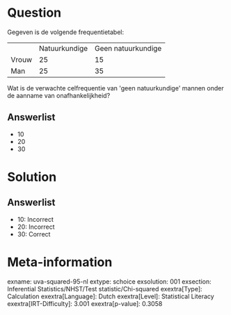 Question
========

Gegeven is de volgende frequentietabel:

  ------- --------------- --------------------
          Natuurkundige   Geen natuurkundige
  Vrouw   25              15
  Man     25              35
  ------- --------------- --------------------

Wat is de verwachte celfrequentie van \'geen natuurkundige\' mannen
onder de aanname van onafhankelijkheid?

Answerlist
----------

* 10
* 20
* 30

Solution
========

Answerlist
----------

* 10: Incorrect
* 20: Incorrect
* 30: Correct

Meta-information
================
exname: uva-squared-95-nl
extype: schoice
exsolution: 001
exsection: Inferential Statistics/NHST/Test statistic/Chi-squared
exextra[Type]: Calculation
exextra[Language]: Dutch
exextra[Level]: Statistical Literacy
exextra[IRT-Difficulty]: 3.001
exextra[p-value]: 0.3058
